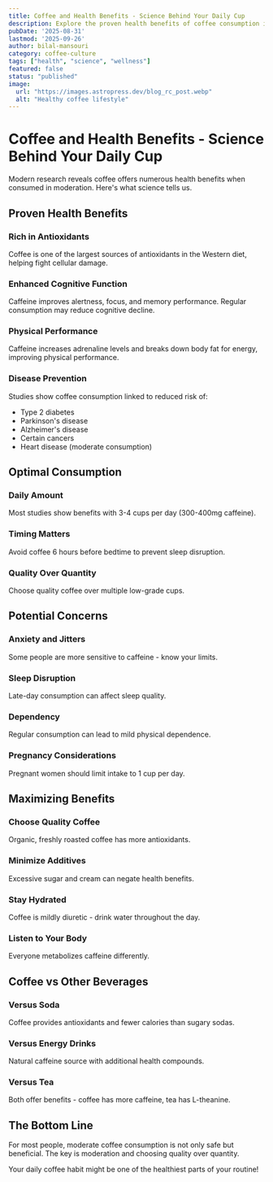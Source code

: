 ```yaml
---
title: Coffee and Health Benefits - Science Behind Your Daily Cup
description: Explore the proven health benefits of coffee consumption including antioxidants, cognitive function, and disease prevention. Learn about optimal daily intake.
pubDate: '2025-08-31'
lastmod: '2025-09-26'
author: bilal-mansouri
category: coffee-culture
tags: ["health", "science", "wellness"]
featured: false
status: "published"
image:
  url: "https://images.astropress.dev/blog_rc_post.webp"
  alt: "Healthy coffee lifestyle"
---
```


# Coffee and Health Benefits - Science Behind Your Daily Cup

Modern research reveals coffee offers numerous health benefits when consumed in moderation. Here's what science tells us.

## Proven Health Benefits

### Rich in Antioxidants
Coffee is one of the largest sources of antioxidants in the Western diet, helping fight cellular damage.

### Enhanced Cognitive Function
Caffeine improves alertness, focus, and memory performance. Regular consumption may reduce cognitive decline.

### Physical Performance
Caffeine increases adrenaline levels and breaks down body fat for energy, improving physical performance.

### Disease Prevention
Studies show coffee consumption linked to reduced risk of:
- Type 2 diabetes
- Parkinson's disease
- Alzheimer's disease
- Certain cancers
- Heart disease (moderate consumption)

## Optimal Consumption

### Daily Amount
Most studies show benefits with 3-4 cups per day (300-400mg caffeine).

### Timing Matters
Avoid coffee 6 hours before bedtime to prevent sleep disruption.

### Quality Over Quantity
Choose quality coffee over multiple low-grade cups.

## Potential Concerns

### Anxiety and Jitters
Some people are more sensitive to caffeine - know your limits.

### Sleep Disruption
Late-day consumption can affect sleep quality.

### Dependency
Regular consumption can lead to mild physical dependence.

### Pregnancy Considerations
Pregnant women should limit intake to 1 cup per day.

## Maximizing Benefits

### Choose Quality Coffee
Organic, freshly roasted coffee has more antioxidants.

### Minimize Additives
Excessive sugar and cream can negate health benefits.

### Stay Hydrated
Coffee is mildly diuretic - drink water throughout the day.

### Listen to Your Body
Everyone metabolizes caffeine differently.

## Coffee vs Other Beverages

### Versus Soda
Coffee provides antioxidants and fewer calories than sugary sodas.

### Versus Energy Drinks
Natural caffeine source with additional health compounds.

### Versus Tea
Both offer benefits - coffee has more caffeine, tea has L-theanine.

## The Bottom Line
For most people, moderate coffee consumption is not only safe but beneficial. The key is moderation and choosing quality over quantity.

Your daily coffee habit might be one of the healthiest parts of your routine!